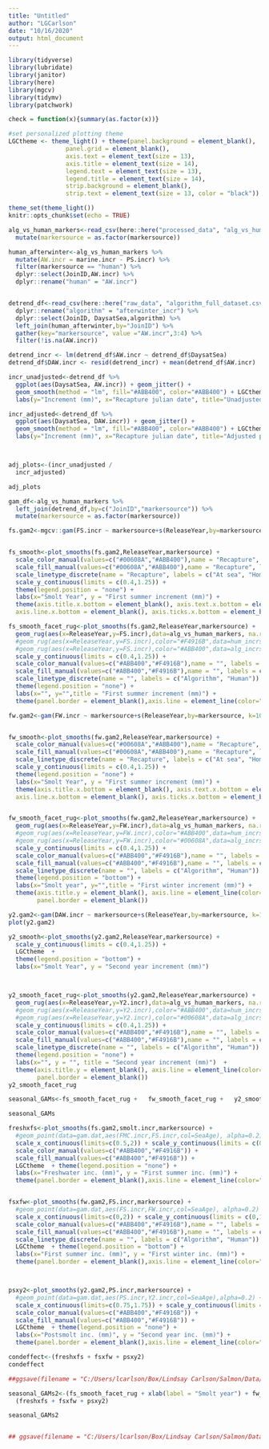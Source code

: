 ```yaml
---
title: "Untitled"
author: "LGCarlson"
date: "10/16/2020"
output: html_document
---
```


```r
library(tidyverse)
library(lubridate)
library(janitor)
library(here)
library(mgcv)
library(tidymv)
library(patchwork)

check = function(x){summary(as.factor(x))}

#set personalized plotting theme
LGCtheme <- theme_light() + theme(panel.background = element_blank(), 
                panel.grid = element_blank(), 
                axis.text = element_text(size = 13), 
                axis.title = element_text(size = 14), 
                legend.text = element_text(size = 13), 
                legend.title = element_text(size = 14), 
                strip.background = element_blank(), 
                strip.text = element_text(size = 13, color = "black"))

theme_set(theme_light())
knitr::opts_chunk$set(echo = TRUE)
```

```r
alg_vs_human_markers<-read_csv(here::here("processed_data", "alg_vs_human_markers.csv")) %>% 
  mutate(markersource = as.factor(markersource)) 
```


```r
human_afterwinter<-alg_vs_human_markers %>% 
  mutate(AW.incr = marine.incr - PS.incr) %>% 
  filter(markersource == "human") %>% 
  dplyr::select(JoinID,AW.incr) %>% 
  dplyr::rename("human" = "AW.incr")


detrend_df<-read_csv(here::here("raw_data", "algorithm_full_dataset.csv")) %>% 
  dplyr::rename("algorithm" = "afterwinter_incr") %>% 
  dplyr::select(JoinID, DaysatSea,algorithm) %>% 
  left_join(human_afterwinter,by="JoinID") %>% 
  gather(key="markersource", value ="AW.incr",3:4) %>% 
  filter(!is.na(AW.incr))
```



```r
detrend_incr <- lm(detrend_df$AW.incr ~ detrend_df$DaysatSea)
detrend_df$DAW.incr <- resid(detrend_incr) + mean(detrend_df$AW.incr)

incr_unadjusted<-detrend_df %>% 
  ggplot(aes(DaysatSea, AW.incr)) + geom_jitter() + 
  geom_smooth(method = "lm", fill="#ABB400", color="#ABB400") + LGCtheme + 
  labs(y="Increment (mm)", x="Recapture julian date", title="Unadjusted postannulus growth")

incr_adjusted<-detrend_df %>% 
  ggplot(aes(DaysatSea, DAW.incr)) + geom_jitter() + 
  geom_smooth(method = "lm", fill="#ABB400", color="#ABB400") + LGCtheme + 
  labs(y="Increment (mm)", x="Recapture julian date", title="Adjusted postannulus growth")



adj_plots<-(incr_unadjusted /
  incr_adjusted)

adj_plots


```


```r
gam_df<-alg_vs_human_markers %>% 
  left_join(detrend_df,by=c("JoinID","markersource")) %>% 
  mutate(markersource = as.factor(markersource))
```


```r
fs.gam2<-mgcv::gam(FS.incr ~ markersource+s(ReleaseYear,by=markersource, k=10)+s(smolt.incr, k=10),data=gam_df,select=T, method = 'REML')


fs_smooth<-plot_smooths(fs.gam2,ReleaseYear,markersource) +
  scale_color_manual(values=c("#00608A","#ABB400"),name = "Recapture", labels = c("At sea", "Homewater")) +
  scale_fill_manual(values=c("#00608A","#ABB400"),name = "Recapture", labels = c("At sea", "Homewater")) + 
  scale_linetype_discrete(name = "Recapture", labels = c("At sea", "Homewater")) + LGCtheme  +
  scale_y_continuous(limits = c(0.4,1.25)) + 
  theme(legend.position = "none") +  
  labs(x="Smolt Year", y = "First summer increment (mm)") +
  theme(axis.title.x.bottom = element_blank(), axis.text.x.bottom = element_blank(),
  axis.line.x.bottom = element_blank(), axis.ticks.x.bottom = element_blank())

fs_smooth_facet_rug<-plot_smooths(fs.gam2,ReleaseYear,markersource) +
  geom_rug(aes(x=ReleaseYear,y=FS.incr),data=alg_vs_human_markers, na.rm = T,alpha = 0.25, position = "jitter", sides="b",color="#ABB400") +
  #geom_rug(aes(x=ReleaseYear,y=FS.incr),color="#F4916B",data=hum_incrs, na.rm = T,alpha = 0.25, position = "jitter", sides="r") +
  #geom_rug(aes(x=ReleaseYear,y=FS.incr),color="#ABB400",data=alg_incrs, na.rm = T,alpha = 0.25, position = "jitter", sides="l") +
  scale_y_continuous(limits = c(0.4,1.25)) +
  scale_color_manual(values=c("#ABB400","#F4916B"),name = "", labels = c("Algorithm", "Human")) +
  scale_fill_manual(values=c("#ABB400","#F4916B"),name = "", labels = c("Algorithm", "Human")) + 
  scale_linetype_discrete(name = "", labels = c("Algorithm", "Human")) + LGCtheme  +
  theme(legend.position = "none") +  
  labs(x="", y="",title = "First summer increment (mm)") + 
  theme(panel.border = element_blank(),axis.line = element_line(color="grey"))


```



```r

fw.gam2<-gam(FW.incr ~ markersource+s(ReleaseYear,by=markersource, k=10)+s(FS.incr, k=10),data=gam_df,select=T, method = 'REML')


fw_smooth<-plot_smooths(fw.gam2,ReleaseYear,markersource) +
  scale_color_manual(values=c("#00608A","#ABB400"),name = "Recapture", labels = c("At sea", "Homewater")) +
  scale_fill_manual(values=c("#00608A","#ABB400"),name = "Recapture", labels = c("At sea", "Homewater")) + 
  scale_linetype_discrete(name = "Recapture", labels = c("At sea", "Homewater")) + LGCtheme  +
  scale_y_continuous(limits = c(0.4,1.25)) + 
  theme(legend.position = "none") +  
  labs(x="Smolt Year", y = "First summer increment (mm)") +
  theme(axis.title.x.bottom = element_blank(), axis.text.x.bottom = element_blank(),
  axis.line.x.bottom = element_blank(), axis.ticks.x.bottom = element_blank())


fw_smooth_facet_rug<-plot_smooths(fw.gam2,ReleaseYear,markersource) +
  geom_rug(aes(x=ReleaseYear,y=FW.incr),data=alg_vs_human_markers, na.rm = T,alpha = 0.25, position = "jitter", sides="b",color="#ABB400") +
  #geom_rug(aes(x=ReleaseYear,y=FW.incr),color="#ABB400",data=hum_incrs, na.rm = T,alpha = 0.25, position = "jitter", sides="r") +
  #geom_rug(aes(x=ReleaseYear,y=FW.incr),color="#00608A",data=alg_incrs, na.rm = T,alpha = 0.25, position = "jitter", sides="l") +
  scale_y_continuous(limits = c(0.4,1.25)) +
  scale_color_manual(values=c("#ABB400","#F4916B"),name = "", labels = c("Algorithm", "Human")) +
  scale_fill_manual(values=c("#ABB400","#F4916B"),name = "", labels = c("Algorithm", "Human")) + 
  scale_linetype_discrete(name = "", labels = c("Algorithm", "Human")) + LGCtheme  +
  theme(legend.position = "bottom") +  
  labs(x="Smolt year", y="",title = "First winter increment (mm)") +
  theme(axis.title.y = element_blank(), axis.line = element_line(color="grey"),
        panel.border = element_blank())

```





```r

y2.gam2<-gam(DAW.incr ~ markersource+s(ReleaseYear,by=markersource, k=10)+s(PS.incr, k=10),data=gam_df,select=T, method = 'REML')
plot(y2.gam2)

y2_smooth<-plot_smooths(y2.gam2,ReleaseYear,markersource) +
  scale_y_continuous(limits = c(0.4,1.25)) +
  LGCtheme  +
  theme(legend.position = "bottom") +  
  labs(x="Smolt Year", y = "Second year increment (mm)")



y2_smooth_facet_rug<-plot_smooths(y2.gam2,ReleaseYear,markersource) +
  geom_rug(aes(x=ReleaseYear,y=Y2.incr),data=alg_vs_human_markers, na.rm = T,alpha = 0.25, position = "jitter", sides="b",color="#ABB400") +
  #geom_rug(aes(x=ReleaseYear,y=Y2.incr),color="#ABB400",data=hum_incrs, na.rm = T,alpha = 0.25, position = "jitter", sides="r") +
  #geom_rug(aes(x=ReleaseYear,y=Y2.incr),color="#00608A",data=alg_incrs, na.rm = T,alpha = 0.25, position = "jitter", sides="l") +
  scale_y_continuous(limits = c(0.4,1.25)) +
  scale_color_manual(values=c("#ABB400","#F4916B"),name = "", labels = c("Algorithm", "Human")) +
  scale_fill_manual(values=c("#ABB400","#F4916B"),name = "", labels = c("Algorithm", "Human")) + 
  scale_linetype_discrete(name = "", labels = c("Algorithm", "Human")) + LGCtheme  +
  theme(legend.position = "none") +  
  labs(x="", y = "", title = "Second year increment (mm)")  +
  theme(axis.title.y = element_blank(), axis.line = element_line(color="grey"),
        panel.border = element_blank())
y2_smooth_facet_rug
```




```r
seasonal_GAMs<-fs_smooth_facet_rug +   fw_smooth_facet_rug +   y2_smooth_facet_rug

seasonal_GAMs 
```



```r

freshxfs<-plot_smooths(fs.gam2,smolt.incr,markersource) + 
  #geom_point(data=gam.dat,aes(FMC.incr,FS.incr,col=SeaAge), alpha=0.2) +
  scale_x_continuous(limits=c(0.5,2)) + scale_y_continuous(limits = c(0,1.5)) +
  scale_color_manual(values=c("#ABB400","#F4916B")) +
  scale_fill_manual(values=c("#ABB400","#F4916B")) + 
  LGCtheme  + theme(legend.position = "none") +  
  labs(x="Freshwater inc. (mm)", y = "First summer inc. (mm)") +
  theme(panel.border = element_blank(),axis.line = element_line(color="grey"))


fsxfw<-plot_smooths(fw.gam2,FS.incr,markersource) +
  #geom_point(data=gam.dat,aes(FS.incr,FW.incr,col=SeaAge), alpha=0.2) +
  scale_x_continuous(limits=c(0,2)) + scale_y_continuous(limits = c(0,1.5)) +
  scale_color_manual(values=c("#ABB400","#F4916B"),name = "", labels = c("Algorithm", "Human")) +
  scale_fill_manual(values=c("#ABB400","#F4916B"),name = "", labels = c("Algorithm", "Human")) + 
  scale_linetype_discrete(name = "", labels = c("Algorithm", "Human")) +
  LGCtheme  + theme(legend.position = "bottom") +  
  labs(x="First summer inc. (mm)", y = "First winter inc. (mm)") +
  theme(panel.border = element_blank(),axis.line = element_line(color="grey")) 



psxy2<-plot_smooths(y2.gam2,PS.incr,markersource) + 
  #geom_point(data=gam.dat,aes(PS.incr,Y2.incr,col=SeaAge),alpha=0.2) +
  scale_x_continuous(limits=c(0.75,1.75)) + scale_y_continuous(limits = c(0,1.5)) +
  scale_color_manual(values=c("#ABB400","#F4916B")) +
  scale_fill_manual(values=c("#ABB400","#F4916B")) + 
  LGCtheme  + theme(legend.position = "none") +  
  labs(x="Postsmolt inc. (mm)", y = "Second year inc. (mm)") +
  theme(panel.border = element_blank(),axis.line = element_line(color="grey"))

condeffect<-(freshxfs + fsxfw + psxy2)
condeffect

##ggsave(filename = "C:/Users/lcarlson/Box/Lindsay Carlson/Salmon/Data/Growth/Figures/growth_gams/increments/cond_effects_nopoints.pdf",plot = condeffect, height = 4.25, width = 10)
```



```r
seasonal_GAMs2<-(fs_smooth_facet_rug + xlab(label = "Smolt year") + fw_smooth_facet_rug + theme(legend.position = "none") + y2_smooth_facet_rug + xlab(label = "Smolt year"))/
  (freshxfs + fsxfw + psxy2)

seasonal_GAMs2


## ggsave(filename = "C:/Users/lcarlson/Box/Lindsay Carlson/Salmon/Data/Growth/Figures/hum_alg_gams/hum_alg_gams.pdf",plot = seasonal_GAMs2, height = 7.5, width = 10)
```



